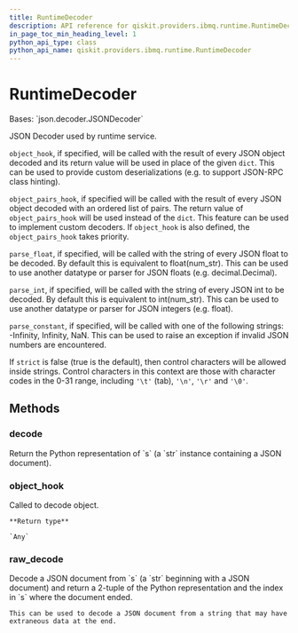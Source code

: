 ```yaml
---
title: RuntimeDecoder
description: API reference for qiskit.providers.ibmq.runtime.RuntimeDecoder
in_page_toc_min_heading_level: 1
python_api_type: class
python_api_name: qiskit.providers.ibmq.runtime.RuntimeDecoder
---
```


# RuntimeDecoder

<Class id="qiskit.providers.ibmq.runtime.RuntimeDecoder" isDedicatedPage={true} github="https://github.com/qiskit/qiskit-ibmq-provider/tree/stable/0.18/qiskit/providers/ibmq/runtime/utils.py" signature="RuntimeDecoder(*args, **kwargs)">
  Bases: `json.decoder.JSONDecoder`

  JSON Decoder used by runtime service.

  `object_hook`, if specified, will be called with the result of every JSON object decoded and its return value will be used in place of the given `dict`. This can be used to provide custom deserializations (e.g. to support JSON-RPC class hinting).

  `object_pairs_hook`, if specified will be called with the result of every JSON object decoded with an ordered list of pairs. The return value of `object_pairs_hook` will be used instead of the `dict`. This feature can be used to implement custom decoders. If `object_hook` is also defined, the `object_pairs_hook` takes priority.

  `parse_float`, if specified, will be called with the string of every JSON float to be decoded. By default this is equivalent to float(num\_str). This can be used to use another datatype or parser for JSON floats (e.g. decimal.Decimal).

  `parse_int`, if specified, will be called with the string of every JSON int to be decoded. By default this is equivalent to int(num\_str). This can be used to use another datatype or parser for JSON integers (e.g. float).

  `parse_constant`, if specified, will be called with one of the following strings: -Infinity, Infinity, NaN. This can be used to raise an exception if invalid JSON numbers are encountered.

  If `strict` is false (true is the default), then control characters will be allowed inside strings. Control characters in this context are those with character codes in the 0-31 range, including `'\t'` (tab), `'\n'`, `'\r'` and `'\0'`.

  ## Methods

  ### decode

  <Function id="qiskit.providers.ibmq.runtime.RuntimeDecoder.decode" signature="RuntimeDecoder.decode(s, _w=<built-in method match of re.Pattern object>)">
    Return the Python representation of `s` (a `str` instance containing a JSON document).
  </Function>

  ### object\_hook

  <Function id="qiskit.providers.ibmq.runtime.RuntimeDecoder.object_hook" signature="RuntimeDecoder.object_hook(obj)">
    Called to decode object.

    **Return type**

    `Any`
  </Function>

  ### raw\_decode

  <Function id="qiskit.providers.ibmq.runtime.RuntimeDecoder.raw_decode" signature="RuntimeDecoder.raw_decode(s, idx=0)">
    Decode a JSON document from `s` (a `str` beginning with a JSON document) and return a 2-tuple of the Python representation and the index in `s` where the document ended.

    This can be used to decode a JSON document from a string that may have extraneous data at the end.
  </Function>
</Class>

